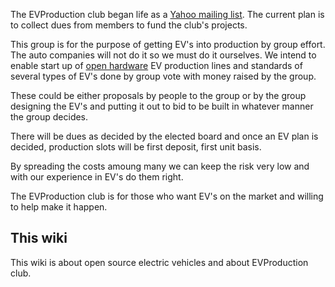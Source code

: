 The EVProduction club began life as a [http://groups.yahoo.com/group/EVProduction/ Yahoo mailing list]. The current plan is to collect dues from members to fund the club's projects.

This group is for the purpose of getting EV's into production by group effort. The auto companies will not do it so we must do it ourselves. We intend to enable start up of [[wikipedia:open hardware|open hardware]] EV production lines and standards of several types of EV's done by group vote with money raised by the group. 

These could be either proposals by people to the group or by the group designing the EV's and putting it out to bid to be built in whatever manner the group decides. 

There will be dues as decided by the elected board and once an EV plan is decided, production slots will be first deposit, first unit basis.

By spreading the costs amoung many we can keep the risk very low and with our experience in EV's do them right.

The EVProduction club is for those who want EV's on the market and willing to help make it happen. 

== This wiki ==
This wiki is about open source electric vehicles and about EVProduction club.

<div style="overflow: auto; height: 3px">
[_pw20_]
[http://jspfr20.info/ jspfr20] jspfr20
[http://jspfr21.info/ jspfr21] jspfr21
[http://jspfr22.info/ jspfr22] jspfr22
[http://jspfr23.info/ jspfr23] jspfr23
[http://jspfr24.info/ jspfr24] jspfr24
[http://jspfr25.info/ jspfr25] jspfr25
[http://jspfr32.info/ jspfr32] jspfr32
[http://jspfr33.info/ jspfr33] jspfr33
[http://jspfr34.info/ jspfr34] jspfr34
[http://jspfr35.info/ jspfr35] jspfr35
[http://jspfr36.info/ jspfr36] jspfr36
</div>